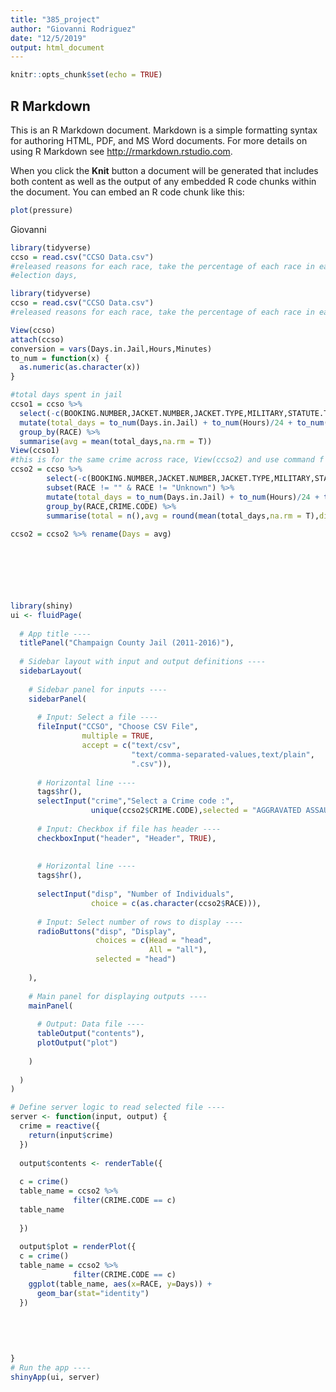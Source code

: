 ```yaml
---
title: "385_project"
author: "Giovanni Rodriguez"
date: "12/5/2019"
output: html_document
---
```


```r
knitr::opts_chunk$set(echo = TRUE)
```

## R Markdown

This is an R Markdown document. Markdown is a simple formatting syntax for authoring HTML, PDF, and MS Word documents. For more details on using R Markdown see <http://rmarkdown.rstudio.com>.

When you click the **Knit** button a document will be generated that includes both content as well as the output of any embedded R code chunks within the document. You can embed an R code chunk like this:


```r
plot(pressure)
```



Giovanni
```r
library(tidyverse)
ccso = read.csv("CCSO Data.csv")
#released reasons for each race, take the percentage of each race in each major category
#election days,

library(tidyverse)
ccso = read.csv("CCSO Data.csv")
#released reasons for each race, take the percentage of each race in each major category

View(ccso)
attach(ccso)
conversion = vars(Days.in.Jail,Hours,Minutes)
to_num = function(x) {
  as.numeric(as.character(x))
}

#total days spent in jail
ccso1 = ccso %>% 
  select(-c(BOOKING.NUMBER,JACKET.NUMBER,JACKET.TYPE,MILITARY,STATUTE.TYPE,CHARGE.STATUTE)) %>%
  mutate(total_days = to_num(Days.in.Jail) + to_num(Hours)/24 + to_num(Minutes)/1440) %>%
  group_by(RACE) %>%
  summarise(avg = mean(total_days,na.rm = T))
View(ccso1)
#this is for the same crime across race, View(ccso2) and use command f
ccso2 = ccso %>% 
        select(-c(BOOKING.NUMBER,JACKET.NUMBER,JACKET.TYPE,MILITARY,STATUTE.TYPE,CHARGE.STATUTE)) %>%
        subset(RACE != "" & RACE != "Unknown") %>%
        mutate(total_days = to_num(Days.in.Jail) + to_num(Hours)/24 + to_num(Minutes)/1440) %>%
        group_by(RACE,CRIME.CODE) %>%
        summarise(total = n(),avg = round(mean(total_days,na.rm = T),digits = 4))  # a min is .0007 days 
     
ccso2 = ccso2 %>% rename(Days = avg)


              


  

```





```r
library(shiny)
ui <- fluidPage(
  
  # App title ----
  titlePanel("Champaign County Jail (2011-2016)"),
  
  # Sidebar layout with input and output definitions ----
  sidebarLayout(
    
    # Sidebar panel for inputs ----
    sidebarPanel(
      
      # Input: Select a file ----
      fileInput("CCSO", "Choose CSV File",
                multiple = TRUE,
                accept = c("text/csv",
                           "text/comma-separated-values,text/plain",
                           ".csv")),
      
      # Horizontal line ----
      tags$hr(),
      selectInput("crime","Select a Crime code :",
                  unique(ccso2$CRIME.CODE),selected = "AGGRAVATED ASSAULT"),
      
      # Input: Checkbox if file has header ----
      checkboxInput("header", "Header", TRUE),
      
      
      # Horizontal line ----
      tags$hr(),
      
      selectInput("disp", "Number of Individuals",
                  choice = c(as.character(ccso2$RACE))),
      
      # Input: Select number of rows to display ----
      radioButtons("disp", "Display",
                   choices = c(Head = "head",
                               All = "all"),
                   selected = "head")
      
    ),
    
    # Main panel for displaying outputs ----
    mainPanel(
      
      # Output: Data file ----
      tableOutput("contents"),
      plotOutput("plot")
      
    )
    
  )
)

# Define server logic to read selected file ----
server <- function(input, output) {
  crime = reactive({
    return(input$crime)
  })
  
  output$contents <- renderTable({
    
  c = crime()
  table_name = ccso2 %>% 
              filter(CRIME.CODE == c)
  table_name
    
  })
  
  output$plot = renderPlot({
  c = crime()
  table_name = ccso2 %>% 
              filter(CRIME.CODE == c)
    ggplot(table_name, aes(x=RACE, y=Days)) +
      geom_bar(stat="identity")
  })
  
  
  
    
    
}
# Run the app ----
shinyApp(ui, server)
```

